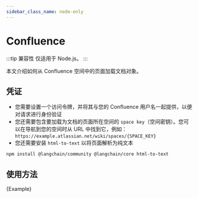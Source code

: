 ```yaml
---
sidebar_class_name: node-only
---
```


# Confluence

:::tip 兼容性
仅适用于 Node.js。
:::

本文介绍如何从 Confluence 空间中的页面加载文档对象。

## 凭证

- 您需要设置一个访问令牌，并将其与您的 Confluence 用户名一起提供，以便对请求进行身份验证
- 您还需要包含要加载为文档的页面所在空间的 `space key`（空间密钥）。您可以在导航到您的空间时从 URL 中找到它，例如：`https://example.atlassian.net/wiki/spaces/{SPACE_KEY}`
- 您还需要安装 `html-to-text` 以将页面解析为纯文本

```bash npm2yarn
npm install @langchain/community @langchain/core html-to-text
```

## 使用方法


<CodeBlock language="typescript">{Example}</CodeBlock>
